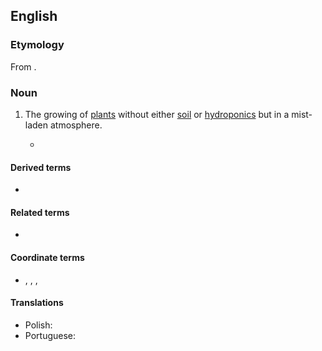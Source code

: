 ==English==
{{wikipedia}}

===Etymology===
From {{af|en|aero-|πόνος|alt2=πονος|lang2=grc|gloss2=work, labour|-ics}}.

===Noun===
{{en-noun|-}}

# The growing of [[plant]]s without either [[soil]] or [[hydroponics]] but in a mist-laden atmosphere.
#: {{syn|en|airponics}}
#* {{quote-book|en|year=1976|author=Richard W. Zobel, Peter Del Tredici, and John G. Torrey|title=Method for Growing Plants Aeroponically|publisher=Plant Physiology|page=Abstract|url=http://www.ncbi.nlm.nih.gov/pmc/articles/PMC542022|passage=The '''aeroponics''' system uses a spinner from a home humidifier to propel nutrient solution into a polyethylene-lined plywood box atop which plants are supported on plastic light-fixture “egg crating.”}}

====Derived terms====
* {{l|en|fogponics}}

====Related terms====
* {{l|en|aeroponic}}

====Coordinate terms====
* {{l|en|hydroponics}}, {{l|en|aquaponics}}, {{l|en|geoponics}}, {{l|en|organoponics}}

====Translations====
{{trans-top|the growing of plants in a mist-laden atmosphere}}
* Polish: {{t|pl|aeroponika|f}}
* Portuguese: {{t|pt|aeroponia|f}}
{{trans-mid}}
{{trans-bottom}}